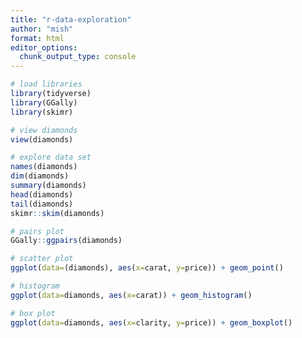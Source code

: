 ```yaml
---
title: "r-data-exploration"
author: "mish"
format: html
editor_options: 
  chunk_output_type: console
---
```


```r
# load libraries
library(tidyverse)
library(GGally)
library(skimr)
```

```r
# view diamonds
view(diamonds)
```

```r
# explore data set
names(diamonds)
dim(diamonds)
summary(diamonds)
head(diamonds)
tail(diamonds)
skimr::skim(diamonds)
```

```r
# pairs plot
GGally::ggpairs(diamonds)
```

```r
# scatter plot
ggplot(data=(diamonds), aes(x=carat, y=price)) + geom_point()
```

```r
# histogram
ggplot(data=diamonds, aes(x=carat)) + geom_histogram()

# box plot
ggplot(data=diamonds, aes(x=clarity, y=price)) + geom_boxplot()

```

